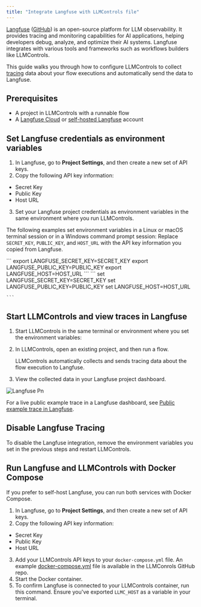 ```yaml
---
title: "Integrate Langfuse with LLMControls file"
---
```


[Langfuse](https://langfuse.com/) ([GitHub](https://github.com/langfuse/langfuse)) is an open-source platform for LLM observability. It provides tracing and monitoring capabilities for AI applications, helping developers debug, analyze, and optimize their AI systems. Langfuse integrates with various tools and frameworks such as workflows builders like LLMControls.

This guide walks you through how to configure LLMControls to collect [tracing](https://langfuse.com/docs/tracing) data about your flow executions and automatically send the data to Langfuse.

## **Prerequisites**[**​**](https://docs.langflow.org/integrations-langfuse#prerequisites)

- A project in LLMControls with a runnable flow
- A [Langfuse Cloud](https://cloud.langfuse.com/) or [self-hosted Langfuse](https://langfuse.com/self-hosting) account

## **Set Langfuse credentials as environment variables**[**​**](https://docs.langflow.org/integrations-langfuse#set-langfuse-credentials-as-environment-variables)

1. In Langfuse, go to **Project Settings**, and then create a new set of API keys.
2. Copy the following API key information:

- Secret Key
- Public Key
- Host URL

3. Set your Langfuse project credentials as environment variables in the same environment where you run LLMControls.

The following examples set environment variables in a Linux or macOS terminal session or in a Windows command prompt session: Replace `SECRET_KEY`, `PUBLIC_KEY`, and `HOST_URL` with the API key information you copied from Langfuse.

<Tabs>
  <Tab title="Linux or macOS">
    ```
    export LANGFUSE_SECRET_KEY=SECRET_KEY
    export LANGFUSE_PUBLIC_KEY=PUBLIC_KEY
    export LANGFUSE_HOST=HOST_URL
    ```
  </Tab>
  <Tab title="Windows">
    ```
    set LANGFUSE_SECRET_KEY=SECRET_KEY
    set LANGFUSE_PUBLIC_KEY=PUBLIC_KEY
    set LANGFUSE_HOST=HOST_URL
    
    ```
  </Tab>
</Tabs>

## **Start LLMControls and view traces in Langfuse**[**​**](https://docs.langflow.org/integrations-langfuse#start-langflow-and-view-traces-in-langfuse)

1. Start LLMControls in the same terminal or environment where you set the environment variables:
2. In LLMControls, open an existing project, and then run a flow.

   LLMControls automatically collects and sends tracing data about the flow execution to Langfuse.
3. View the collected data in your Langfuse project dashboard.

![Langfuse Pn](/images/langfuse.png)

For a live public example trace in a Langfuse dashboard, see [Public example trace in Langfuse](https://cloud.langfuse.com/project/cm0nywmaa005c3ol2msoisiho/traces/f016ae6d-4527-43f5-93ba-9d78388cd3d9?timestamp=2024-11-15T10%3A22%3A56.378Z&observation=c3680212-31f0-46e2-9310-add4352e4cc7).

## **Disable Langfuse Tracing**[**​**](https://docs.langflow.org/integrations-langfuse#disable-langfuse-tracing)

To disable the Langfuse integration, remove the environment variables you set in the previous steps and restart LLMControls.

## **Run Langfuse and LLMControls with Docker Compose**[**​**](https://docs.langflow.org/integrations-langfuse#run-langfuse-and-langflow-with-docker-compose)

If you prefer to self-host Langfuse, you can run both services with Docker Compose.

1. In Langfuse, go to **Project Settings**, and then create a new set of API keys.
2. Copy the following API key information:

- Secret Key
- Public Key
- Host URL

3. Add your LLMControls API keys to your `docker-compose.yml` file. An example [docker-compose.yml](https://github.com/langflow-ai/langflow/blob/main/docker_example/docker-compose.yml) file is available in the LLMConrols GitHub repo.
4. Start the Docker container.
5. To confirm Langfuse is connected to your LLMControls container, run this command. Ensure you've exported `LLMC_HOST` as a variable in your terminal.